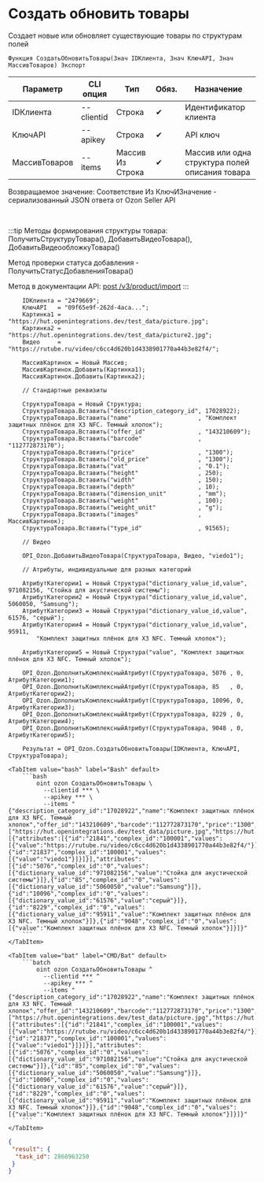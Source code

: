 ﻿---
sidebar_position: 6
description: Создать обновить товары и другие функции для работы с Ozon в Открытом пакете интеграций - бесплатной open-source библиотеке интеграций для 1С:Предприятие 8, OneScript и CLI
keywords: [1C, 1С, 1С:Предприятие, 1С:Предприятие 8.3, API, Интеграция, Сервисы, Обмен, OneScript, CLI, Ozon]
---


# Создать обновить товары
 Создает новые или обновляет существующие товары по структурам полей



`Функция СоздатьОбновитьТовары(Знач IDКлиента, Знач КлючAPI, Знач МассивТоваров) Экспорт`

  | Параметр | CLI опция | Тип | Обяз. | Назначение |
  |-|-|-|-|-|
  | IDКлиента | --clientid | Строка | &#x2714; | Идентификатор клиента |
  | КлючAPI | --apikey | Строка | &#x2714; | API ключ |
  | МассивТоваров | --items | Массив Из Строка | &#x2714; | Массив или одна структура полей описания товара |

  
  Возвращаемое значение:   Соответствие Из КлючИЗначение - сериализованный JSON ответа от Ozon Seller API

<br/>

:::tip
Методы формирования структуры товара: ПолучитьСтруктуруТовара(), ДобавитьВидеоТовара(), ДобавитьВидеообложкуТовара()

Метод проверки статуса добавления - ПолучитьСтатусДобавленияТовара()

Метод в документации API: [post /v3/product/import](https://docs.ozon.ru/api/seller/#operation/ProductAPI_ImportProductsV3)
:::
<br/>



```bsl title="Пример использования для 1С:Предприятие/OneScript"
    IDКлиента = "2479669";
    КлючAPI   = "09f65e9f-262d-4aca...";
    Картинка1 = "https://hut.openintegrations.dev/test_data/picture.jpg";
    Картинка2 = "https://hut.openintegrations.dev/test_data/picture2.jpg";
    Видео     = "https://rutube.ru/video/c6cc4d620b1d4338901770a44b3e82f4/";

    МассивКартинок = Новый Массив;
    МассивКартинок.Добавить(Картинка1);
    МассивКартинок.Добавить(Картинка2);

    // Стандартные реквизиты

    СтруктураТовара = Новый Структура;
    СтруктураТовара.Вставить("description_category_id", 17028922);
    СтруктураТовара.Вставить("name"                   , "Комплект защитных плёнок для X3 NFC. Темный хлопок");
    СтруктураТовара.Вставить("offer_id"               , "143210609");
    СтруктураТовара.Вставить("barcode"                , "112772873170");
    СтруктураТовара.Вставить("price"                  , "1300");
    СтруктураТовара.Вставить("old_price"              , "1300");
    СтруктураТовара.Вставить("vat"                    , "0.1");
    СтруктураТовара.Вставить("height"                 , 250);
    СтруктураТовара.Вставить("width"                  , 150);
    СтруктураТовара.Вставить("depth"                  , 10);
    СтруктураТовара.Вставить("dimension_unit"         , "mm");
    СтруктураТовара.Вставить("weight"                 , 100);
    СтруктураТовара.Вставить("weight_unit"            , "g");
    СтруктураТовара.Вставить("images"                 , МассивКартинок);
    СтруктураТовара.Вставить("type_id"                , 91565);

    // Видео

    OPI_Ozon.ДобавитьВидеоТовара(СтруктураТовара, Видео, "viedo1");

    // Атрибуты, индивидуальные для разных категорий

    АтрибутКатегории1 = Новый Структура("dictionary_value_id,value", 971082156, "Стойка для акустической системы");
    АтрибутКатегории2 = Новый Структура("dictionary_value_id,value", 5060050, "Samsung");
    АтрибутКатегории3 = Новый Структура("dictionary_value_id,value", 61576, "серый");
    АтрибутКатегории4 = Новый Структура("dictionary_value_id,value", 95911,
        "Комплект защитных плёнок для X3 NFC. Темный хлопок");

    АтрибутКатегории5 = Новый Структура("value", "Комплект защитных плёнок для X3 NFC. Темный хлопок");

    OPI_Ozon.ДополнитьКомплексныйАтрибут(СтруктураТовара, 5076 , 0, АтрибутКатегории1);
    OPI_Ozon.ДополнитьКомплексныйАтрибут(СтруктураТовара, 85   , 0, АтрибутКатегории2);
    OPI_Ozon.ДополнитьКомплексныйАтрибут(СтруктураТовара, 10096, 0, АтрибутКатегории3);
    OPI_Ozon.ДополнитьКомплексныйАтрибут(СтруктураТовара, 8229 , 0, АтрибутКатегории4);
    OPI_Ozon.ДополнитьКомплексныйАтрибут(СтруктураТовара, 9048 , 0, АтрибутКатегории5);

    Результат = OPI_Ozon.СоздатьОбновитьТовары(IDКлиента, КлючAPI, СтруктураТовара);
```
    

 <Tabs>
  
    <TabItem value="bash" label="Bash" default>
        ```bash
            oint ozon СоздатьОбновитьТовары \
              --clientid *** \
              --apikey *** \
              --items "{"description_category_id":"17028922","name":"Комплект защитных плёнок для X3 NFC. Темный хлопок","offer_id":"143210609","barcode":"112772873170","price":"1300","old_price":"1300","vat":"0.1","height":"250","width":"150","depth":"10","dimension_unit":"mm","weight":"100","weight_unit":"g","images":["https://hut.openintegrations.dev/test_data/picture.jpg","https://hut.openintegrations.dev/test_data/picture2.jpg"],"type_id":"91565","complex_attributes":[{"attributes":[{"id":"21841","complex_id":"100001","values":[{"value":"https://rutube.ru/video/c6cc4d620b1d4338901770a44b3e82f4/"}]},{"id":"21837","complex_id":"100001","values":[{"value":"viedo1"}]}]}],"attributes":[{"id":"5076","complex_id":"0","values":[{"dictionary_value_id":"971082156","value":"Стойка для акустической системы"}]},{"id":"85","complex_id":"0","values":[{"dictionary_value_id":"5060050","value":"Samsung"}]},{"id":"10096","complex_id":"0","values":[{"dictionary_value_id":"61576","value":"серый"}]},{"id":"8229","complex_id":"0","values":[{"dictionary_value_id":"95911","value":"Комплект защитных плёнок для X3 NFC. Темный хлопок"}]},{"id":"9048","complex_id":"0","values":[{"value":"Комплект защитных плёнок для X3 NFC. Темный хлопок"}]}]}"
        ```
    </TabItem>
  
    <TabItem value="bat" label="CMD/Bat" default>
        ```batch
            oint ozon СоздатьОбновитьТовары ^
              --clientid *** ^
              --apikey *** ^
              --items "{"description_category_id":"17028922","name":"Комплект защитных плёнок для X3 NFC. Темный хлопок","offer_id":"143210609","barcode":"112772873170","price":"1300","old_price":"1300","vat":"0.1","height":"250","width":"150","depth":"10","dimension_unit":"mm","weight":"100","weight_unit":"g","images":["https://hut.openintegrations.dev/test_data/picture.jpg","https://hut.openintegrations.dev/test_data/picture2.jpg"],"type_id":"91565","complex_attributes":[{"attributes":[{"id":"21841","complex_id":"100001","values":[{"value":"https://rutube.ru/video/c6cc4d620b1d4338901770a44b3e82f4/"}]},{"id":"21837","complex_id":"100001","values":[{"value":"viedo1"}]}]}],"attributes":[{"id":"5076","complex_id":"0","values":[{"dictionary_value_id":"971082156","value":"Стойка для акустической системы"}]},{"id":"85","complex_id":"0","values":[{"dictionary_value_id":"5060050","value":"Samsung"}]},{"id":"10096","complex_id":"0","values":[{"dictionary_value_id":"61576","value":"серый"}]},{"id":"8229","complex_id":"0","values":[{"dictionary_value_id":"95911","value":"Комплект защитных плёнок для X3 NFC. Темный хлопок"}]},{"id":"9048","complex_id":"0","values":[{"value":"Комплект защитных плёнок для X3 NFC. Темный хлопок"}]}]}"
        ```
    </TabItem>
</Tabs>


```json title="Результат"
{
 "result": {
  "task_id": 2868963250
 }
}
```
